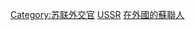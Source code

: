 {{Commonscat|Ambassadors of the Soviet Union}}

[[Category:苏联外交官|Category:苏联外交官]]
[[Category:各国驻外大使|USSR]]
[[Category:在外國的蘇聯人|]]